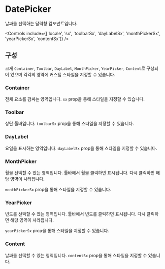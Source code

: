 
<Meta of={DatePickerStories} />

# DatePicker

날짜를 선택하는 달력형 컴포넌트입니다.

<Canvas of={DatePickerStories.Default} />

<Controls include={['locale', 'sx', 'toolbarSx', 'dayLabelSx', 'monthPickerSx', 'yearPickerSx', 'contentSx']} />

## 구성

크게 `Container`, `Toolbar`, `DayLabel`, `MonthPicker`, `YearPicker`, `Content`로 구성되어 있으며 각각의 영역에 커스텀 스타일을 지정할 수 있습니다.

### Container

전체 요소를 감싸는 영역입니다. `sx` prop을 통해 스타일을 지정할 수 있습니다.

<Canvas of={DatePickerStories.Container} />

### Toolbar

상단 툴바입니다. `toolbarSx` prop을 통해 스타일을 지정할 수 있습니다.

<Canvas of={DatePickerStories.Toolbar} />

### DayLabel

요일을 표시하는 영역입니다. `dayLabelSx` prop을 통해 스타일을 지정할 수 있습니다.

<Canvas of={DatePickerStories.DayLabel} />

### MonthPicker

월을 선택할 수 있는 영역입니다. 툴바에서 월을 클릭하면 표시됩니다. 다시 클릭하면 해당 영역이 사라집니다.

`monthPickerSx` prop을 통해 스타일을 지정할 수 있습니다.

<Canvas of={DatePickerStories.MonthPicker} />

### YearPicker

년도를 선택할 수 있는 영역입니다. 툴바에서 년도를 클릭하면 표시됩니다. 다시 클릭하면 해당 영역이 사라집니다.

`yearPickerSx` prop을 통해 스타일을 지정할 수 있습니다.

<Canvas of={DatePickerStories.YearPicker} />

### Content

날짜를 선택할 수 있는 영역입니다. `contentSx` prop을 통해 스타일을 지정할 수 있습니다.

<Canvas of={DatePickerStories.Content} />
